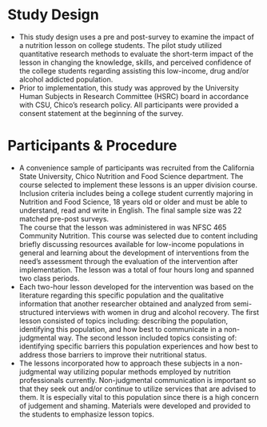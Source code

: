 # Study Design

* This study design uses a pre and post-survey to examine the impact of a nutrition lesson on college students. The pilot study utilized quantitative research methods to evaluate the short-term impact of the lesson in changing the knowledge, skills, and perceived confidence of the college students regarding assisting this low-income, drug and/or alcohol addicted population. 
* Prior to implementation, this study was approved by the University Human Subjects in Research Committee (HSRC) board in accordance with CSU, Chico’s research policy. All participants were provided a consent statement at the beginning of the survey. 


# Participants & Procedure

* A convenience sample of participants was recruited from the California State University, Chico Nutrition and Food Science department. The course selected to implement these lessons is an upper division course. Inclusion criteria includes being a college student currently majoring in Nutrition and Food Science, 18 years old or older and must be able to understand, read and write in English. The final sample size was 22 matched pre-post surveys.  
The course that the lesson was administered in was NFSC 465 Community Nutrition. This course was selected due to content including briefly discussing resources available for low-income populations in general and learning about the development of interventions from the need’s assessment through the evaluation of the intervention after implementation. The lesson was a total of four hours long and spanned two class periods. 
* Each two-hour lesson developed for the intervention was based on the literature regarding this specific population and the qualitative information that another researcher obtained and analyzed from semi-structured interviews with women in drug and alcohol recovery. The first lesson consisted of topics including: describing the population, identifying this population, and how best to communicate in a non-judgmental way. The second lesson included topics consisting of: identifying specific barriers this population experiences and how best to address those barriers to improve their nutritional status. 
* The lessons incorporated how to approach these subjects in a non-judgmental way utilizing popular methods employed by nutrition professionals currently. Non-judgmental communication is important so that they seek out and/or continue to utilize services that are advised to them. It is especially vital to this population since there is a high concern of judgement and shaming. Materials were developed and provided to the students to emphasize lesson topics. 





